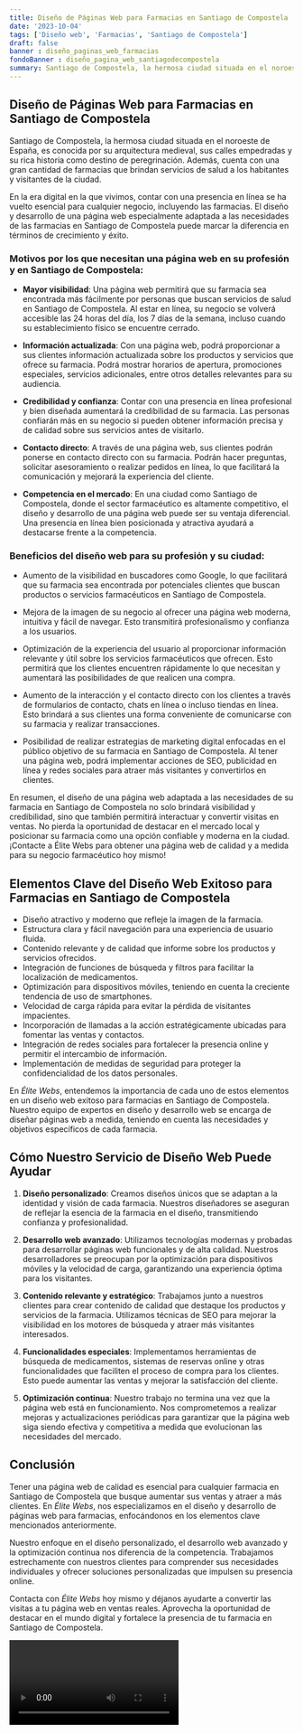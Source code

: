 ```yaml
---
title: Diseño de Páginas Web para Farmacias en Santiago de Compostela
date: '2023-10-04'
tags: ['Diseño web', 'Farmacias', 'Santiago de Compostela']
draft: false
banner : diseño_paginas_web_farmacias
fondoBanner : diseño_pagina_web_santiagodecompostela
summary: Santiago de Compostela, la hermosa ciudad situada en el noroeste de España, es conocida por su arquitectura medieval, sus calles empedradas y su rica historia como destino de peregrinación. Además, cuenta con una gran cantidad de farmacias que brindan servicios de salud a los habitantes y visitantes de la ciudad.
---
```


## Diseño de Páginas Web para Farmacias en Santiago de Compostela

Santiago de Compostela, la hermosa ciudad situada en el noroeste de España, es conocida por su arquitectura medieval, sus calles empedradas y su rica historia como destino de peregrinación. Además, cuenta con una gran cantidad de farmacias que brindan servicios de salud a los habitantes y visitantes de la ciudad.

En la era digital en la que vivimos, contar con una presencia en línea se ha vuelto esencial para cualquier negocio, incluyendo las farmacias. El diseño y desarrollo de una página web especialmente adaptada a las necesidades de las farmacias en Santiago de Compostela puede marcar la diferencia en términos de crecimiento y éxito.

### Motivos por los que necesitan una página web en su profesión y en Santiago de Compostela:

- **Mayor visibilidad**: Una página web permitirá que su farmacia sea encontrada más fácilmente por personas que buscan servicios de salud en Santiago de Compostela. Al estar en línea, su negocio se volverá accesible las 24 horas del día, los 7 días de la semana, incluso cuando su establecimiento físico se encuentre cerrado.

- **Información actualizada**: Con una página web, podrá proporcionar a sus clientes información actualizada sobre los productos y servicios que ofrece su farmacia. Podrá mostrar horarios de apertura, promociones especiales, servicios adicionales, entre otros detalles relevantes para su audiencia.

- **Credibilidad y confianza**: Contar con una presencia en línea profesional y bien diseñada aumentará la credibilidad de su farmacia. Las personas confiarán más en su negocio si pueden obtener información precisa y de calidad sobre sus servicios antes de visitarlo.

- **Contacto directo**: A través de una página web, sus clientes podrán ponerse en contacto directo con su farmacia. Podrán hacer preguntas, solicitar asesoramiento o realizar pedidos en línea, lo que facilitará la comunicación y mejorará la experiencia del cliente.

- **Competencia en el mercado**: En una ciudad como Santiago de Compostela, donde el sector farmacéutico es altamente competitivo, el diseño y desarrollo de una página web puede ser su ventaja diferencial. Una presencia en línea bien posicionada y atractiva ayudará a destacarse frente a la competencia.

### Beneficios del diseño web para su profesión y su ciudad:

- Aumento de la visibilidad en buscadores como Google, lo que facilitará que su farmacia sea encontrada por potenciales clientes que buscan productos o servicios farmacéuticos en Santiago de Compostela.

- Mejora de la imagen de su negocio al ofrecer una página web moderna, intuitiva y fácil de navegar. Esto transmitirá profesionalismo y confianza a los usuarios.

- Optimización de la experiencia del usuario al proporcionar información relevante y útil sobre los servicios farmacéuticos que ofrecen. Esto permitirá que los clientes encuentren rápidamente lo que necesitan y aumentará las posibilidades de que realicen una compra.

- Aumento de la interacción y el contacto directo con los clientes a través de formularios de contacto, chats en línea o incluso tiendas en línea. Esto brindará a sus clientes una forma conveniente de comunicarse con su farmacia y realizar transacciones.

- Posibilidad de realizar estrategias de marketing digital enfocadas en el público objetivo de su farmacia en Santiago de Compostela. Al tener una página web, podrá implementar acciones de SEO, publicidad en línea y redes sociales para atraer más visitantes y convertirlos en clientes.

En resumen, el diseño de una página web adaptada a las necesidades de su farmacia en Santiago de Compostela no solo brindará visibilidad y credibilidad, sino que también permitirá interactuar y convertir visitas en ventas. No pierda la oportunidad de destacar en el mercado local y posicionar su farmacia como una opción confiable y moderna en la ciudad. ¡Contacte a Élite Webs para obtener una página web de calidad y a medida para su negocio farmacéutico hoy mismo!

<GifSeo />

<Cta />

## Elementos Clave del Diseño Web Exitoso para Farmacias en Santiago de Compostela

- Diseño atractivo y moderno que refleje la imagen de la farmacia.
- Estructura clara y fácil navegación para una experiencia de usuario fluida.
- Contenido relevante y de calidad que informe sobre los productos y servicios ofrecidos.
- Integración de funciones de búsqueda y filtros para facilitar la localización de medicamentos.
- Optimización para dispositivos móviles, teniendo en cuenta la creciente tendencia de uso de smartphones.
- Velocidad de carga rápida para evitar la pérdida de visitantes impacientes.
- Incorporación de llamadas a la acción estratégicamente ubicadas para fomentar las ventas y contactos.
- Integración de redes sociales para fortalecer la presencia online y permitir el intercambio de información.
- Implementación de medidas de seguridad para proteger la confidencialidad de los datos personales.

En *Élite Webs*, entendemos la importancia de cada uno de estos elementos en un diseño web exitoso para farmacias en Santiago de Compostela. Nuestro equipo de expertos en diseño y desarrollo web se encarga de diseñar páginas web a medida, teniendo en cuenta las necesidades y objetivos específicos de cada farmacia.

## Cómo Nuestro Servicio de Diseño Web Puede Ayudar

1. **Diseño personalizado**: Creamos diseños únicos que se adaptan a la identidad y visión de cada farmacia. Nuestros diseñadores se aseguran de reflejar la esencia de la farmacia en el diseño, transmitiendo confianza y profesionalidad.

2. **Desarrollo web avanzado**: Utilizamos tecnologías modernas y probadas para desarrollar páginas web funcionales y de alta calidad. Nuestros desarrolladores se preocupan por la optimización para dispositivos móviles y la velocidad de carga, garantizando una experiencia óptima para los visitantes.

3. **Contenido relevante y estratégico**: Trabajamos junto a nuestros clientes para crear contenido de calidad que destaque los productos y servicios de la farmacia. Utilizamos técnicas de SEO para mejorar la visibilidad en los motores de búsqueda y atraer más visitantes interesados.

4. **Funcionalidades especiales**: Implementamos herramientas de búsqueda de medicamentos, sistemas de reservas online y otras funcionalidades que faciliten el proceso de compra para los clientes. Esto puede aumentar las ventas y mejorar la satisfacción del cliente.

5. **Optimización continua**: Nuestro trabajo no termina una vez que la página web está en funcionamiento. Nos comprometemos a realizar mejoras y actualizaciones periódicas para garantizar que la página web siga siendo efectiva y competitiva a medida que evolucionan las necesidades del mercado.

## Conclusión

Tener una página web de calidad es esencial para cualquier farmacia en Santiago de Compostela que busque aumentar sus ventas y atraer a más clientes. En *Élite Webs*, nos especializamos en el diseño y desarrollo de páginas web para farmacias, enfocándonos en los elementos clave mencionados anteriormente.

Nuestro enfoque en el diseño personalizado, el desarrollo web avanzado y la optimización continua nos diferencia de la competencia. Trabajamos estrechamente con nuestros clientes para comprender sus necesidades individuales y ofrecer soluciones personalizadas que impulsen su presencia online.

Contacta con *Élite Webs* hoy mismo y déjanos ayudarte a convertir las visitas a tu página web en ventas reales. Aprovecha la oportunidad de destacar en el mundo digital y fortalece la presencia de tu farmacia en Santiago de Compostela.

<Video />

<CtaBot job='Farmacias' city='Santiago de Compostela'/>

<Gmaps query='Santiago de Compostela+españa+maps' />